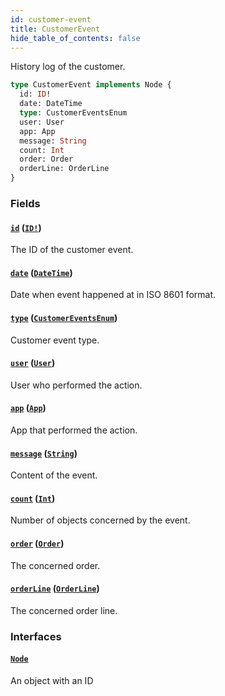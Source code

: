 ```yaml
---
id: customer-event
title: CustomerEvent
hide_table_of_contents: false
---
```


History log of the customer.

```graphql
type CustomerEvent implements Node {
  id: ID!
  date: DateTime
  type: CustomerEventsEnum
  user: User
  app: App
  message: String
  count: Int
  order: Order
  orderLine: OrderLine
}
```

### Fields

#### [`id`](#) ([`ID!`](../../../developer/api-reference/scalars/id))

The ID of the customer event.

#### [`date`](#) ([`DateTime`](../../../developer/api-reference/scalars/date-time))

Date when event happened at in ISO 8601 format.

#### [`type`](#) ([`CustomerEventsEnum`](../../../developer/api-reference/enums/customer-events-enum))

Customer event type.

#### [`user`](#) ([`User`](../../../developer/api-reference/objects/user))

User who performed the action.

#### [`app`](#) ([`App`](../../../developer/api-reference/objects/app))

App that performed the action.

#### [`message`](#) ([`String`](../../../developer/api-reference/scalars/string))

Content of the event.

#### [`count`](#) ([`Int`](../../../developer/api-reference/scalars/int))

Number of objects concerned by the event.

#### [`order`](#) ([`Order`](../../../developer/api-reference/objects/order))

The concerned order.

#### [`orderLine`](#) ([`OrderLine`](../../../developer/api-reference/objects/order-line))

The concerned order line.

### Interfaces

#### [`Node`](../../../developer/api-reference/interfaces/node)

An object with an ID
